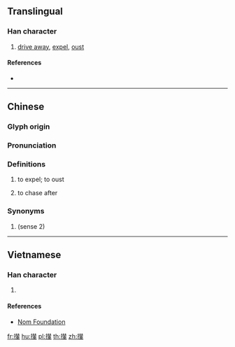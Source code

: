 {{character info/new}}
{{also|撵}}
==Translingual==

===Han character===
{{Han char|rn=64|rad=手|as=15|sn=18|four=55053|canj=QQOJ|ids=⿰扌輦}}

# [[drive away]], [[expel]], [[oust]]

====References====
* {{Han ref|kx=0462.161|dkj=12944|dj=0811.170|hdz=31978.080|uh=6506|ud=25862|bh=C25B|bd=49755}}

----

==Chinese==
{{zh-forms|s=撵}}

===Glyph origin===
{{Han etym}}

===Pronunciation===
{{zh-pron
|m=niǎn
|m-s=nian3
|c=lin5
|h=pfs=
|md=
|mn=liàn
|w=
|mc=
|oc=y
|cat=
}}

===Definitions===
{{zh-hanzi}}

# to expel; to oust
# {{lb|zh|Sichuan}} to chase after

===Synonyms===
# (sense 2) {{lb|zh|Standard Mandarin}} {{zh-l追}}
----

==Vietnamese==

===Han character===
{{vi-readings|rs=手15|hanviet=liễn}}

# {{defn|lang=vi|sort=手15}}

====References====
* [http://nomfoundation.org/common/nom_details.php?codepoint=6506 Nom Foundation]

[[fr:攆]]
[[hu:攆]]
[[pl:攆]]
[[th:攆]]
[[zh:攆]]
